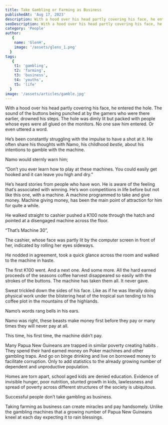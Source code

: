 ```yaml
---
title: Take Gambling or Farming as Business
publishedAt: 'Aug 17, 2023'
description: With a hood over his head partly covering his face, he entered the hole. 
seoDescription: With a hood over his head partly covering his face, he entered the hole. 
category: 'People'
author:
   {
    name: 'GlenH',
    image: '/assets/glens_1.png'
  }
tags:
   {
    t1: 'gambling',
    t2: 'farming',
    t3: 'business',
    t4: 'youths',
    t5: 'life'
  }
image: '/assets/articles/gamble.jpg'
---
```


With a hood over his head partly covering his face, he entered the hole. The sound of the buttons being punched at by the gamers who were there earlier, drowned his steps. The hole was dimly lit but packed with people whose eyes were all glued on the monitors. No one saw him entered. Or even uttered a word.

He’s been constantly struggling with the impulse to have a shot at it. He often share his thoughts with Namo, his childhood _bestie,_ about his intentions to gamble with the machine. 

Namo would sternly warn him;

“Don’t you ever learn how to play at these machines. You could easily get hooked and it can leave you high and dry.”

He’s heard stories from people who have won. He is aware of the feeling that’s associated with winning. He’s won competitions in life before but not like this one, with a machine. A machine programmed to take and give money. Machine giving money, has been the main point of attraction for him for quite a while.

He walked straight to cashier pushed a K100 note through the hatch and pointed at a disengaged machine across the floor. 

“That’s Machine 30”,

The cashier, whose face was partly lit by the computer screen in front of her, indicated by rolling her eyes sideways.

He nodded in agreement, took a quick glance across the room and walked to the machine in haste.

The first K100 went. And a next one. And some more. All the hard earned proceeds of the seasons coffee harvest disappeared so easily with the strokes of the buttons. The machine has taken them all. It never gave. 

Sweat trickled down the sides of his face. Like as if he was literally doing physical work under the blistering heat of the tropical sun tending to his coffee plot in the mountains of the highlands.

Namo’s words rang bells in his ears.

Namo was right, these beasts make money first before they pay or many times they will never pay at all.

This time, his first time, the machine didn’t pay.

Many Papua New Guineans are trapped in similar poverty creating habits . They spend their hard earned money on Poker machines and other gambling traps. And go on binge drinking and live on borrowed money to facilitate corruption. Only to add statistics to the already growing number of dependent and unproductive population. 

Homes are torn apart, school aged kids are denied education. Evidence of invisible hunger, poor nutrition, stunted growth in kids, lawlessness and spread of poverty across different structures of the society is ubiquitous.

Successful people don’t take gambling as business. 

Taking farming as business can create miracles and pay handsomely. Unlike the gambling machines that a growing number of Papua New Guineans kneel at each day expecting it to rain blessings.